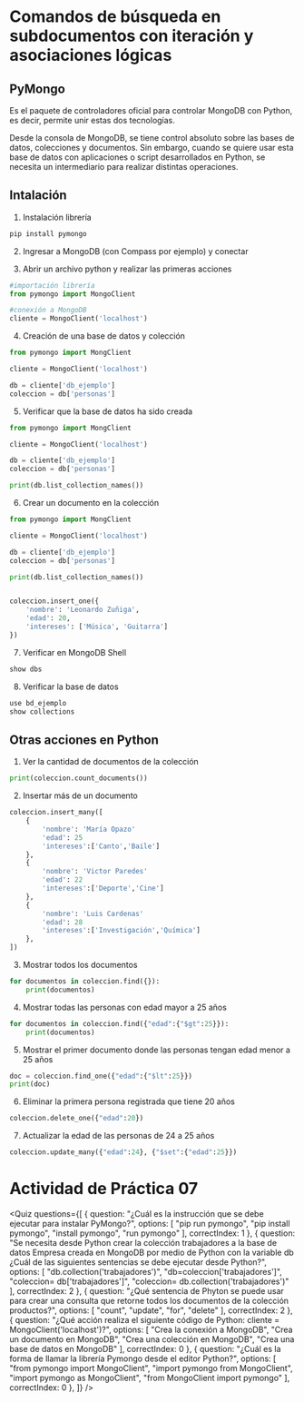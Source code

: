 
# Comandos de búsqueda en subdocumentos con iteración y asociaciones lógicas

## PyMongo
Es el paquete de controladores oficial para controlar MongoDB con Python, es decir, permite unir estas dos tecnologías.

Desde la consola de MongoDB, se tiene control absoluto sobre las bases de datos, colecciones y documentos. Sin embargo, cuando se quiere usar esta base de datos con aplicaciones o script desarrollados en Python, se necesita un intermediario para realizar distintas operaciones.

## Intalación

1. Instalación librería

```sh
pip install pymongo
```

2. Ingresar a MongoDB (con Compass por ejemplo) y conectar

3. Abrir un archivo python y realizar las primeras acciones

```python
#importación librería
from pymongo import MongoClient

#conexión a MongoDB
cliente = MongoClient('localhost')
```

4. Creación de una base de datos y colección

```python
from pymongo import MongClient

cliente = MongoClient('localhost')

db = cliente['db_ejemplo']
coleccion = db['personas']
```

5. Verificar que la base de datos ha sido creada

```python
from pymongo import MongClient

cliente = MongoClient('localhost')

db = cliente['db_ejemplo']
coleccion = db['personas']

print(db.list_collection_names())
```

6. Crear un documento en la colección

```python
from pymongo import MongClient

cliente = MongoClient('localhost')

db = cliente['db_ejemplo']
coleccion = db['personas']

print(db.list_collection_names())


coleccion.insert_one({
    'nombre': 'Leonardo Zuñiga',
    'edad': 20,
    'intereses': ['Música', 'Guitarra']
})
```

7. Verificar en MongoDB Shell

```js
show dbs
```

8. Verificar la base de datos

```js
use bd_ejemplo
show collections
```

## Otras acciones en Python

1. Ver la cantidad de documentos de la colección

```python
print(coleccion.count_documents())
``` 

2. Insertar más de un documento

```python
coleccion.insert_many([
    {
        'nombre': 'María Opazo'
        'edad': 25
        'intereses':['Canto','Baile']
    },
    {
        'nombre': 'Victor Paredes'
        'edad': 22
        'intereses':['Deporte','Cine']
    },
    {
        'nombre': 'Luis Cardenas'
        'edad': 28
        'intereses':['Investigación','Química']
    },
])
```

3. Mostrar todos los documentos

```python
for documentos in coleccion.find({}):
    print(documentos)
```

4. Mostrar todas las personas con edad mayor a 25 años

```python
for documentos in coleccion.find({"edad":{"$gt":25}}):
    print(documentos)
```

5. Mostrar el primer documento donde las personas tengan edad menor a 25 años

```python
doc = coleccion.find_one({"edad":{"$lt":25}})
print(doc)
```

6. Eliminar la primera persona registrada que tiene 20 años

```python
coleccion.delete_one({"edad":20})
```

7. Actualizar la edad de las personas de 24 a 25 años

```python
coleccion.update_many({"edad":24}, {"$set":{"edad":25}})
```

# Actividad de Práctica 07


<Quiz questions={[
	{
		question: "¿Cuál es la instrucción que se debe ejecutar para instalar PyMongo?",
		options: [
			"pip run pymongo",
			"pip install pymongo",
			"install pymongo",
			"run pymongo"
		],
		correctIndex: 1
	},
    {
		question: "Se necesita desde Python crear la colección trabajadores a la base de datos Empresa creada en MongoDB por medio de Python con la variable db ¿Cuál de las siguientes sentencias se debe ejecutar desde Python?",
		options: [
			"db.collection('trabajadores')",
			"db=coleccion['trabajadores']",
			"coleccion= db['trabajadores']",
			"coleccion= db.collection('trabajadores')"
		],
		correctIndex: 2
	},
    {
		question: "¿Qué sentencia de Phyton se puede usar para crear una consulta que retorne todos los documentos de la colección productos?",
		options: [
			"count",
			"update",
			"for",
			"delete"
		],
		correctIndex: 2
	},
    {
		question: "¿Qué acción realiza el siguiente código de Python: cliente =  MongoClient('localhost')?",
		options: [
			"Crea la conexión a MongoDB",
			"Crea un documento en MongoDB",
			"Crea una colección en MongoDB",
			"Crea una base de datos en MongoDB"
		],
		correctIndex: 0
	},
    {
		question: "¿Cuál es la forma de llamar la librería Pymongo desde el editor Python?",
		options: [
			"from pymongo import MongoClient",
			"import pymongo from MongoClient",
			"import pymongo as MongoClient",
			"from MongoClient import pymongo"
		],
		correctIndex: 0
	},
]} />